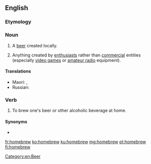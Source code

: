 ==English==
{{wikipedia}}

===Etymology===
{{compound|home|brew|lang=en}}

===Noun===
{{en-noun}}

# A [[beer]] created locally.
# {{lb|en|informal}} Anything created by [[enthusiast]]s rather than [[commercial]] entities (especially [[video game]]s or [[amateur radio]] equipment).

====Translations====
{{trans-top|a beer created by enthusiasts rather than commercially}}
{{trans-mid}}
* Maori: {{t|mi|paikaka}}, {{t|mi|toukorere}}
* Russian: {{t|ru|кра́фтовое пи́во}}
{{trans-bottom}}

===Verb===
{{en-verb}}

# To brew one's beer or other alcoholic beverage at home.

====Synonyms====
* {{l|en|craft beer}}

[[Category:en:Beer]]

[[fr:homebrew]]
[[ko:homebrew]]
[[ku:homebrew]]
[[mg:homebrew]]
[[pt:homebrew]]
[[fi:homebrew]]